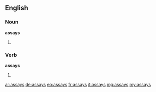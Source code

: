 ==English==

===Noun===
'''assays'''

# {{plural of|assay}}

===Verb===
'''assays'''

# {{third-person singular of|assay}}

[[ar:assays]]
[[de:assays]]
[[eo:assays]]
[[fr:assays]]
[[it:assays]]
[[mg:assays]]
[[my:assays]]